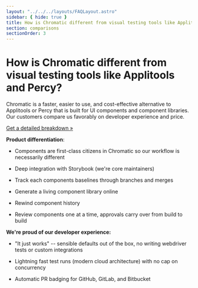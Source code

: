 ```yaml
---
layout: "../../../layouts/FAQLayout.astro"
sidebar: { hide: true }
title: How is Chromatic different from visual testing tools like Applitools and Percy?
section: comparisons
sectionOrder: 3
---
```


# How is Chromatic different from visual testing tools like Applitools and Percy?

Chromatic is a faster, easier to use, and cost-effective alternative to Applitools or Percy that is built for UI components and component libraries. Our customers compare us favorably on developer experience and price.

[Get a detailed breakdown »](https://www.chromatic.com/choose/visual-testing)

**Product differentiation**:

- Components are first-class citizens in Chromatic so our workflow is necessarily different

- Deep integration with Storybook (we're core maintainers)

- Track each components baselines through branches and merges

- Generate a living component library online

- Rewind component history

- Review components one at a time, approvals carry over from build to build

**We're proud of our developer experience:**

- "It just works" -- sensible defaults out of the box, no writing webdriver tests or custom integrations

- Lightning fast test runs (modern cloud architecture) with no cap on concurrency

- Automatic PR badging for GitHub, GitLab, and Bitbucket
